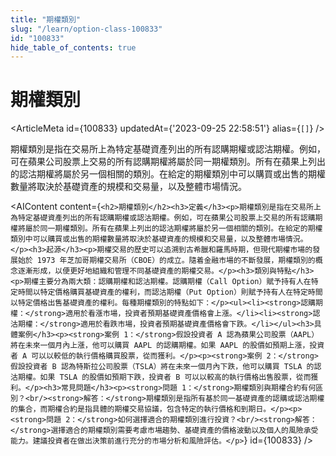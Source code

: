 ```yaml
---
title: "期權類別"
slug: "/learn/option-class-100833"
id: "100833"
hide_table_of_contents: true
---
```



# 期權類別

<ArticleMeta id={100833} updatedAt={'2023-09-25 22:58:51'} alias={`[]`} />
<div className='border-solid border-b border-t-0 my-4 border-[var(--ifm-color-gray-300)]' />

期權類別是指在交易所上為特定基礎資產列出的所有認購期權或認沽期權。例如，可在蘋果公司股票上交易的所有認購期權將屬於同一期權類別。所有在蘋果上列出的認沽期權將屬於另一個相關的類別。在給定的期權類別中可以購買或出售的期權數量將取決於基礎資產的規模和交易量，以及整體市場情況。

<AIContent content={`<h2>期權類別</h2><h3>定義</h3><p>期權類別是指在交易所上為特定基礎資產列出的所有認購期權或認沽期權。例如，可在蘋果公司股票上交易的所有認購期權將屬於同一期權類別。所有在蘋果上列出的認沽期權將屬於另一個相關的類別。在給定的期權類別中可以購買或出售的期權數量將取決於基礎資產的規模和交易量，以及整體市場情況。</p><h3>起源</h3><p>期權交易的歷史可以追溯到古希臘和羅馬時期，但現代期權市場的發展始於 1973 年芝加哥期權交易所（CBOE）的成立。隨着金融市場的不斷發展，期權類別的概念逐漸形成，以便更好地組織和管理不同基礎資產的期權交易。</p><h3>類別與特點</h3><p>期權主要分為兩大類：認購期權和認沽期權。認購期權（Call Option）賦予持有人在特定時間以特定價格購買基礎資產的權利，而認沽期權（Put Option）則賦予持有人在特定時間以特定價格出售基礎資產的權利。每種期權類別的特點如下：</p><ul><li><strong>認購期權：</strong>適用於看漲市場，投資者預期基礎資產價格會上漲。</li><li><strong>認沽期權：</strong>適用於看跌市場，投資者預期基礎資產價格會下跌。</li></ul><h3>具體案例</h3><p><strong>案例 1：</strong>假設投資者 A 認為蘋果公司股票（AAPL）將在未來一個月內上漲，他可以購買 AAPL 的認購期權。如果 AAPL 的股價如預期上漲，投資者 A 可以以較低的執行價格購買股票，從而獲利。</p><p><strong>案例 2：</strong>假設投資者 B 認為特斯拉公司股票（TSLA）將在未來一個月內下跌，他可以購買 TSLA 的認沽期權。如果 TSLA 的股價如預期下跌，投資者 B 可以以較高的執行價格出售股票，從而獲利。</p><h3>常見問題</h3><p><strong>問題 1：</strong>期權類別與期權合約有何區別？<br/><strong>解答：</strong>期權類別是指所有基於同一基礎資產的認購或認沽期權的集合，而期權合約是指具體的期權交易協議，包含特定的執行價格和到期日。</p><p><strong>問題 2：</strong>如何選擇適合的期權類別進行投資？<br/><strong>解答：</strong>選擇適合的期權類別需要考慮市場趨勢、基礎資產的價格波動以及個人的風險承受能力。建議投資者在做出決策前進行充分的市場分析和風險評估。</p>`} id={100833} />
